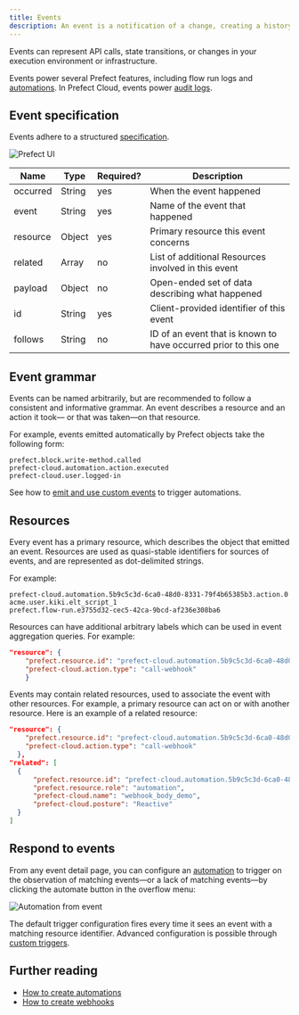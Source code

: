 ```yaml
---
title: Events
description: An event is a notification of a change, creating a history of activity in your stack.
---
```


Events can represent API calls, state transitions, or changes in your execution environment or infrastructure.

Events power several Prefect features, including flow run logs and [automations](/v3/concepts/automations/).
In Prefect Cloud, events power [audit logs](/v3/manage/cloud/manage-users/audit-logs/).



<COMBINED name="events" hrefTF={events.tf} hrefAPI={events.api} hrefCLI={events.cli} />

## Event specification

Events adhere to a structured [specification](https://app.prefect.cloud/api/docs#tag/Events).

![Prefect UI](/v3/img/ui/event-spec.png)

| Name     | Type   | Required? | Description                                                          |
| -------- | ------ | --------- | -------------------------------------------------------------------- |
| occurred | String | yes       | When the event happened                                              |
| event    | String | yes       | Name of the event that happened                                  |
| resource | Object | yes       | Primary resource this event concerns                             |
| related  | Array  | no        | List of additional Resources involved in this event                |
| payload  | Object | no        | Open-ended set of data describing what happened                   |
| id       | String | yes       | Client-provided identifier of this event                         |
| follows  | String | no        | ID of an event that is known to have occurred prior to this one |

## Event grammar

Events can be named arbitrarily, but are recommended to follow a consistent and informative grammar. An event describes a resource and an action it took—
or that was taken—on that resource.

For example, events emitted automatically by Prefect objects take the following form:

```
prefect.block.write-method.called
prefect-cloud.automation.action.executed
prefect-cloud.user.logged-in
```

See how to [emit and use custom events](/v3/how-to-guides/automations/use-custom-event-grammar/) to trigger automations.


## Resources

Every event has a primary resource, which describes the object that emitted an event. 
Resources are used as quasi-stable identifiers for sources of events, and are represented as dot-delimited strings. 

For example:

```
prefect-cloud.automation.5b9c5c3d-6ca0-48d0-8331-79f4b65385b3.action.0
acme.user.kiki.elt_script_1
prefect.flow-run.e3755d32-cec5-42ca-9bcd-af236e308ba6
```

Resources can have additional arbitrary labels which can be used in event aggregation queries. 
For example:

```json
"resource": {
    "prefect.resource.id": "prefect-cloud.automation.5b9c5c3d-6ca0-48d0-8331-79f4b65385b3",
    "prefect-cloud.action.type": "call-webhook"
    }
```

Events may contain related resources, used to associate the event with other resources.
For example, a primary resource can act on or with another resource. 
Here is an example of a related resource:

```json
"resource": {
    "prefect.resource.id": "prefect-cloud.automation.5b9c5c3d-6ca0-48d0-8331-79f4b65385b3.action.0",
    "prefect-cloud.action.type": "call-webhook"
  },
"related": [
  {
      "prefect.resource.id": "prefect-cloud.automation.5b9c5c3d-6ca0-48d0-8331-79f4b65385b3",
      "prefect.resource.role": "automation",
      "prefect-cloud.name": "webhook_body_demo",
      "prefect-cloud.posture": "Reactive"
  }
]
```

## Respond to events

From any event detail page, you can configure an [automation](/v3/concepts/automations/) to trigger on 
the observation of matching events—or a lack of matching events—by clicking the automate button in the overflow menu:

![Automation from event](/v3/img/ui/automation-from-event.png)

The default trigger configuration fires every time it sees an event with a matching resource identifier. 
Advanced configuration is possible through [custom triggers](/v3/automate/events/custom-triggers/).


## Further reading

- [How to create automations](/v3/how-to-guides/automations/create-automations/)
- [How to create webhooks](/v3/how-to-guides/automations/create-webhooks/)